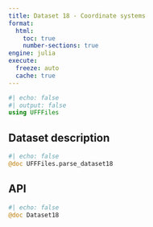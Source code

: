 ```yaml
---
title: Dataset 18 - Coordinate systems
format:
  html:
    toc: true
    number-sections: true
engine: julia
execute:
  freeze: auto
  cache: true
---
```


```julia
#| echo: false
#| output: false
using UFFFiles
```

## Dataset description

```julia
#| echo: false
@doc UFFFiles.parse_dataset18
```

## API

::: {.api}
```julia
#| echo: false
@doc Dataset18
```
:::